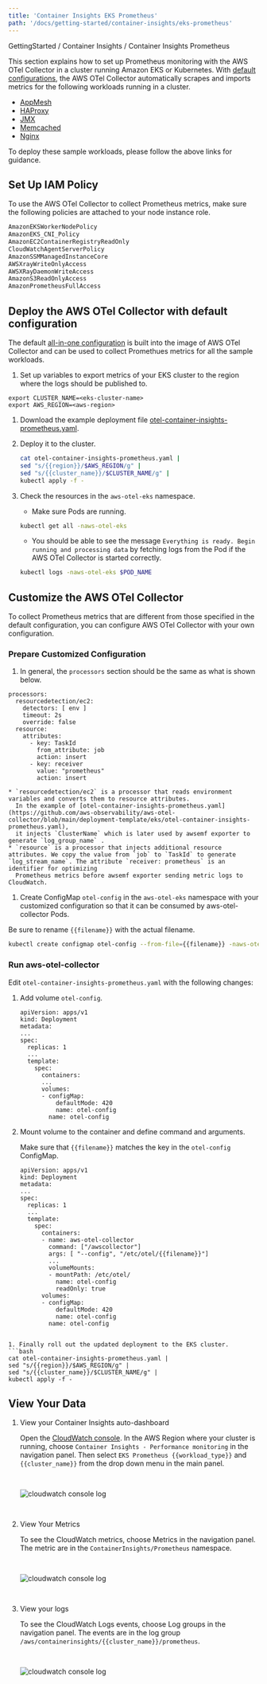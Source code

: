 ```yaml
---
title: 'Container Insights EKS Prometheus'
path: '/docs/getting-started/container-insights/eks-prometheus'
---
```



<p>
    GettingStarted / <Link to="/docs/getting-started/container-insights">Container Insights</Link> / <Link to="/docs/getting-started/container-insights#collecting-prometheus-metrics">Container Insights Prometheus</Link>
</p>

This section explains how to set up Prometheus monitoring with the AWS OTel Collector in a cluster running Amazon EKS or Kubernetes. With [default configurations](https://github.com/aws-observability/aws-otel-collector/tree/main/config/eks/prometheus), the AWS OTel Collector automatically scrapes and imports metrics for the following workloads running in a cluster.
* [AppMesh](https://github.com/aws-observability/aws-otel-collector/blob/main/docs/developers/container-insights-eks-app-mesh.md#install-app-mesh-and-sample-applications)
* [HAProxy](https://github.com/aws-observability/aws-otel-collector/blob/main/docs/developers/container-insights-eks-haproxy.md#install-haproxy)
* [JMX](https://github.com/aws-observability/aws-otel-collector/blob/main/docs/developers/container-insights-eks-jmx.md)
* [Memcached](https://github.com/aws-observability/aws-otel-collector/blob/main/docs/developers/container-insights-eks-memcached.md#install-memcached)
* [Nginx](https://github.com/aws-observability/aws-otel-collector/blob/main/docs/developers/container-insights-eks-nginx.md#install-nginx)

To deploy these sample workloads, please follow the above links for guidance.

## Set Up IAM Policy
To use the AWS OTel Collector to collect Prometheus metrics, make sure the following policies are attached to your node instance role.

```bash
AmazonEKSWorkerNodePolicy
AmazonEKS_CNI_Policy
AmazonEC2ContainerRegistryReadOnly
CloudWatchAgentServerPolicy
AmazonSSMManagedInstanceCore
AWSXrayWriteOnlyAccess
AWSXRayDaemonWriteAccess
AmazonS3ReadOnlyAccess
AmazonPrometheusFullAccess
```

## Deploy the AWS OTel Collector with default configuration
The default [all-in-one configuration](https://github.com/aws-observability/aws-otel-collector/tree/main/config/eks/prometheus)  is built into the image of AWS OTel Collector and can be used to collect Promethues metrics for all the sample workloads.

1. Set up variables to export metrics of your EKS cluster to the region where the logs should be published to.
```
export CLUSTER_NAME=<eks-cluster-name>
export AWS_REGION=<aws-region>
```

1. Download the example deployment file [otel-container-insights-prometheus.yaml](https://github.com/aws-observability/aws-otel-collector/blob/main/deployment-template/eks/otel-container-insights-prometheus.yaml).

1. Deploy it to the cluster.
    ```bash
    cat otel-container-insights-prometheus.yaml |
    sed "s/{{region}}/$AWS_REGION/g" | 
    sed "s/{{cluster_name}}/$CLUSTER_NAME/g" |
    kubectl apply -f - 
    ```

1. Check the resources in the `aws-otel-eks` namespace.
    * Make sure Pods are running.
    ```bash
    kubectl get all -naws-otel-eks
    ```
    * You should be able to see the message `Everything is ready. Begin running and processing data` by fetching logs from the Pod if the AWS OTel Collector is started correctly.
    ```bash
    kubectl logs -naws-otel-eks $POD_NAME
    ```

## Customize the AWS OTel Collector
To collect Prometheus metrics that are different from those specified in the default configuration, you can configure AWS OTel Collector with your own configuration.

### Prepare Customized Configuration
1. In general, the `processors` section should be the same as what is shown below. 
  ```
  processors:
    resourcedetection/ec2:
      detectors: [ env ]
      timeout: 2s
      override: false
    resource:
      attributes:
        - key: TaskId
          from_attribute: job
          action: insert
        - key: receiver
          value: "prometheus"
          action: insert
  ```
    * `resourcedetection/ec2` is a processor that reads environment variables and converts them to resource attributes. 
      In the example of [otel-container-insights-prometheus.yaml](https://github.com/aws-observability/aws-otel-collector/blob/main/deployment-template/eks/otel-container-insights-prometheus.yaml),
      it injects `ClusterName` which is later used by awsemf exporter to generate `log_group_name` .
    * `resource` is a processor that injects additional resource attributes. We copy the value from `job` to `TaskId` to generate `log_stream_name`. The attribute `receiver: prometheus` is an identifier for optimizing
      Prometheus metrics before awsemf exporter sending metric logs to CloudWatch.

1. Create ConfigMap `otel-config` in the `aws-otel-eks` namespace with your customized configuration so that it can be consumed by aws-otel-collector Pods.
  
  Be sure to rename `{{filename}}` with the actual filename.
  ```bash
  kubectl create configmap otel-config --from-file={{filename}} -naws-otel-eks
  ```

### Run aws-otel-collector
Edit `otel-container-insights-prometheus.yaml` with the following changes:

1. Add volume `otel-config`.
   ```
   apiVersion: apps/v1
   kind: Deployment
   metadata:
   ...
   spec:
     replicas: 1
     ...
     template:
       spec:
         containers:
         ...
         volumes:
         - configMap:
             defaultMode: 420
             name: otel-config
           name: otel-config
   ```

1. Mount volume to the container and define command and arguments. 

   Make sure that `{{filename}}` matches the key in the `otel-config` ConfigMap.
   ```
   apiVersion: apps/v1
   kind: Deployment
   metadata:
   ...
   spec:
     replicas: 1
     ...
     template:
       spec:
         containers:
         - name: aws-otel-collector
           command: ["/awscollector"]
           args: [ "--config", "/etc/otel/{{filename}}"]
           ...
           volumeMounts:
           - mountPath: /etc/otel/
             name: otel-config
             readOnly: true
         volumes:
         - configMap:
             defaultMode: 420
             name: otel-config
           name: otel-config
  ```

1. Finally roll out the updated deployment to the EKS cluster.
  ```bash
  cat otel-container-insights-prometheus.yaml |
  sed "s/{{region}}/$AWS_REGION/g" | 
  sed "s/{{cluster_name}}/$CLUSTER_NAME/g" |
  kubectl apply -f - 
  ```

## View Your Data

1. View your Container Insights auto-dashboard

   Open the [CloudWatch console](https://console.aws.amazon.com/cloudwatch/). In the AWS Region where your cluster is
   running, choose `Container Insights - Performance monitoring` in the navigation panel. Then
   select `EKS Prometheus {{workload_type}}` and `{{cluster_name}}` from the drop down menu in the main panel.

   <img src={dashboardImg} alt="cloudwatch console log" style="margin: 30px 0;"/>

2. View Your Metrics

   To see the CloudWatch metrics, choose Metrics in the navigation panel. The metric are in the
   `ContainerInsights/Prometheus` namespace.

   <img src={metricsImg} alt="cloudwatch console log" style="margin: 30px 0;"/>

3. View your logs

   To see the CloudWatch Logs events, choose Log groups in the navigation panel. The events are in the log group `/aws/containerinsights/{{cluster_name}}/prometheus`.

   <img src={logsImg} alt="cloudwatch console log" style="margin: 30px 0;"/>